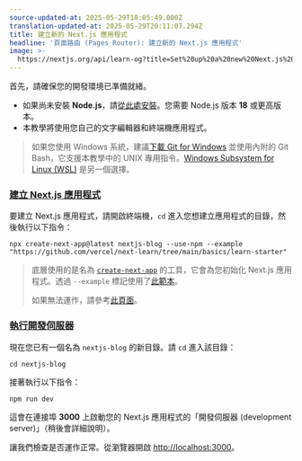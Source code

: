 ```yaml
---
source-updated-at: 2025-05-29T18:05:49.000Z
translation-updated-at: 2025-05-29T20:11:07.294Z
title: 建立新的 Next.js 應用程式
headline: '頁面路由 (Pages Router): 建立新的 Next.js 應用程式'
image: >-
  https://nextjs.org/api/learn-og?title=Set%20up%20a%20new%20Next.js%20app&amp;chapter=1
---
```


首先，請確保您的開發環境已準備就緒。

*   如果尚未安裝 **Node.js**，請[從此處安裝](https://nodejs.org/en/)。您需要 Node.js 版本 **18** 或更高版本。
*   本教學將使用您自己的文字編輯器和終端機應用程式。

> 如果您使用 Windows 系統，建議[下載 Git for Windows](https://gitforwindows.org/) 並使用內附的 Git Bash，它支援本教學中的 UNIX 專用指令。[Windows Subsystem for Linux (WSL)](https://docs.microsoft.com/en-us/windows/wsl/install-win10) 是另一個選擇。

### [建立 Next.js 應用程式](#create-a-nextjs-app)

要建立 Next.js 應用程式，請開啟終端機，`cd` 進入您想建立應用程式的目錄，然後執行以下指令：

```
npx create-next-app@latest nextjs-blog --use-npm --example "https://github.com/vercel/next-learn/tree/main/basics/learn-starter"
```

> 底層使用的是名為 [`create-next-app`](/docs/api-reference/create-next-app) 的工具，它會為您初始化 Next.js 應用程式。透過 `--example` 標記使用了[此範本](https://github.com/vercel/next-learn/tree/main/basics/learn-starter)。
> 
> 如果無法運作，請參考[此頁面](https://github.com/vercel/next-learn/blob/main/basics/errors/install.md)。

### [執行開發伺服器](#run-the-development-server)

現在您已有一個名為 `nextjs-blog` 的新目錄。請 `cd` 進入該目錄：

```
cd nextjs-blog
```

接著執行以下指令：

```
npm run dev
```

這會在連接埠 **3000** 上啟動您的 Next.js 應用程式的「開發伺服器 (development server)」（稍後會詳細說明）。

讓我們檢查是否運作正常。從瀏覽器開啟 [http://localhost:3000](http://localhost:3000)。